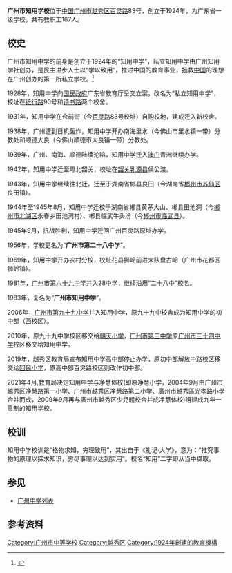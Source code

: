 {{Infobox_School | name = '''广州市知用学校'''
| image = 
| motto = 格物求知、穷理致用
| established =  1924年
| type = 广东省一级学校
| principal = 何军
| principal_label2 = 党委书记
| principal2 = 陳曉燕
| vice_principal = 刘元文、范纪文、钟志辉
| faculty =  
| enrollment =  
| free_label = 级别
| free_text = 九年义务教育制
| free_label2 = 
| free_text2 = 
| address ={{CHN}}[[廣東省|廣東省]][[广州市|广州市]][[越秀区|越秀区]]<br/>小学部(东校区)：净慧路39号<br/>小学部(西校区): 净慧路90号<br/>祝寿校区: 海珠北路祝寿巷11号<br/>海北校区: 海珠北路52号<br/>初中部：[[百靈路|百靈路]]83號
| tel = （020）83344951
| website =  http://www.zyzx.com.cn
}}

'''广州市知用学校'''位于[[中华人民共和国|中国]][[广州市|广州市]][[越秀区|越秀区]][[百灵路|百灵路]]83号，创立于1924年，为广东省一级学校，共有教职工167人。

== 校史 ==
广州市知用中学的前身是创立于1924年的“知用中学”，私立知用中学由广州知用学社创办，是民主进步人士以“学以致用”，推进中国的教育事业，拯救[[中国|中国]]的理想在广州创办的第一所私立学校。<ref>{{cite web|url=http://www.gzzxws.gov.cn/gzws/gzws/ml/52/200809/t20080916_7906.htm|title=知用学社和知用中学|author=张瑞权|publisher=中国人民政治协商会议广州市委员会|accessdate=2010-06-20|archive-date=2015-09-24|archive-url=https://web.archive.org/web/20150924024519/http://www.gzzxws.gov.cn/gzws/gzws/ml/52/200809/t20080916_7906.htm|dead-url=no}}</ref>

1928年，知用中学向[[国民政府|国民政府]]广东省教育厅呈交立案，改名为“私立知用中学”，校址在[[纸行路|纸行路]]90号和[[诗书路|诗书路]]两个校舍。

1931年，知用中学在仓前街（今[[百灵路|百灵路]]83号校址）自购校地，建成迁入新校舍。

1938年，广州遭到日机轰炸，知用中学开办南海里水（今佛山市里水镇一带）分教处和顺德大良（今佛山顺德市大良镇一带）分教处。

1939年，广州、南海、顺德陆续沦陷，知用中学迁入[[澳门|澳门]]青洲继续办学。

1942年，知用中学迁至粤北韶关，校址在[[韶关|韶关]][[乳源县|乳源县]]侯公渡。

1943年，知用中学继续往北迁，迁至于湖南省郴县良田（今湖南省[[郴州市|郴州市]][[苏仙区|苏仙区]]良田镇）。

1944年至1945年8月，知用中学迁校于湖南省郴县黄茅大山、郴县田池洞（今[[郴州市|郴州市]][[北湖区|北湖区]]永春乡田池洞村）、郴县临武牛头汾（今[[郴州市|郴州市]][[临武县|临武县]]）。

1945年9月，抗战胜利，知用中学迁回广州百灵路原址办学。

1956年，学校更名为“'''广州市第二十八中学'''”。

1969年，知用中学开办农村分校，校址花县狮岭前进大队盘古岭（广州市花都区狮岭镇）。

1981年，[[广州市第六十九中学|广州市第六十九中学]]并入28中学，继续沿用“二十八中”校名。

1983年，复名为“'''广州市知用中学'''”。

2006年，[[广州市第九十九中学|广州市第九十九中学]]并入知用中学，原九十九中校舍成为知用中学的初中部（西校区）。

2010年，原九十九中学校区移交给[[朝天小学|朝天小学]]，[[广州市第三中学|广州市第三中学]]原[[广州市三十四中学|广州市三十四中学]]校区移交给知用中学。

2019年，越秀区教育局宣布知用中学高中部停止办学，原初中部解放中路校区移交给[[回民小学|回民小学]]，原高中部百灵路校区则改作初中部。

2021年4月,教育局决定知用中学与净慧体校(即原净慧小学，2004年9月由广州市越秀区净慧路第一小学、广州市越秀区净慧路第二小学、廣州市越秀區光孝路小學合并而成，2009年9月再与廣州市越秀区少兒體校合并成净慧体校)组建成九年一贯制的知用学校。

== 校训 == 
知用中学校训是“格物求知，穷理致用”，其出自于《礼记·大学》，意为：“推究事物的原理以探求知识，穷尽事理以达到实用”。校名“知用”二字即从当中撷取。

== 参见 ==
* [[广州中学列表|广州中学列表]]

== 参考资料 ==
{{reflist}}

[[Category:广州市中等学校|Category:广州市中等学校]]
[[Category:越秀区|Category:越秀区]]
[[Category:1924年創建的教育機構|Category:1924年創建的教育機構]]